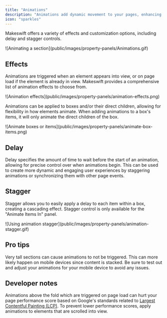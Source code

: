 ```yaml
---
title: "Animations"
description: "Animations add dynamic movement to your pages, enhancing the user experience. You can apply animations to a container (e.g., a box or section) and its direct child elements"
icon: "sparkles"
---
```


Makeswift offers a variety of effects and customization options, including delay and stagger controls.

<Frame>
  ![Animating a section](public/images/property-panels/Animations.gif)
</Frame>

## Effects

Animations are triggered when an element appears into view, or on page load if the element is already in view. Makeswift provides a comprehensive list of animation effects to choose from.

<Frame>
  ![Animation effects](public/images/property-panels/animation-effects.png)
</Frame>

Animations can be applied to boxes and/or their direct children, allowing for flexibility in how elements animate. When adding animations to a box's items, it will only animate the direct children of the box.

<Frame>
  ![Animate boxes or items](public/images/property-panels/animate-box-items.png)
</Frame>

## Delay

Delay specifies the amount of time to wait before the start of an animation, allowing for precise control over when animations begin. This can be used to create more dynamic and engaging user experiences by staggering animations or synchronizing them with other page events.

## Stagger

Stagger allows you to easily apply a delay to each item within a box, creating a cascading effect. Stagger control is only available for the "Animate Items In" panel.

<Frame>
  ![Using animation
  stagger](public/images/property-panels/animation-stagger.gif)
</Frame>

## Pro tips

Very tall sections can cause animations to not be triggered. This can more likely happen on mobile devices since content is stacked. Be sure to test out and adjust your animations for your mobile device to avoid any
issues.

## Developer notes

Animations above the fold which are triggered on page load can hurt your page performance score based on Google's standards related to [Largest Contentful Painting (LCP)](https://web.dev/articles/lcp). To prevent lower performance scores, apply animations to elements that are scrolled into view.
